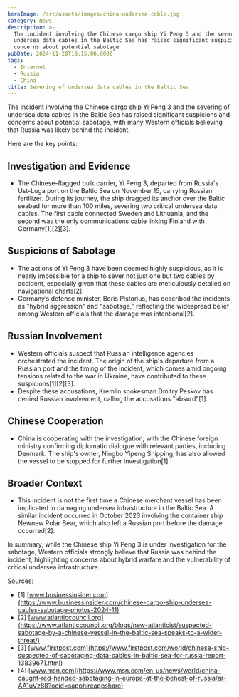 ```yaml
---
heroImage: /src/assets/images/china-undersea-cable.jpg
category: News
description: >-
  The incident involving the Chinese cargo ship Yi Peng 3 and the severing of
  undersea data cables in the Baltic Sea has raised significant suspicions and
  concerns about potential sabotage
pubDate: 2024-11-28T18:15:00.000Z
tags:
  - Internet
  - Russia
  - China
title: Severing of undersea data cables in the Baltic Sea
---
```


The incident involving the Chinese cargo ship Yi Peng 3 and the severing of undersea data cables in the Baltic Sea has raised significant suspicions and concerns about potential sabotage, with many Western officials believing that Russia was likely behind the incident.

Here are the key points:

## Investigation and Evidence

- The Chinese-flagged bulk carrier, Yi Peng 3, departed from Russia's Ust-Luga port on the Baltic Sea on November 15, carrying Russian fertilizer. During its journey, the ship dragged its anchor over the Baltic seabed for more than 100 miles, severing two critical undersea data cables. The first cable connected Sweden and Lithuania, and the second was the only communications cable linking Finland with Germany\[1]\[2]\[3].

## Suspicions of Sabotage

- The actions of Yi Peng 3 have been deemed highly suspicious, as it is nearly impossible for a ship to sever not just one but two cables by accident, especially given that these cables are meticulously detailed on navigational charts\[2].
- Germany’s defense minister, Boris Pistorius, has described the incidents as "hybrid aggression" and "sabotage," reflecting the widespread belief among Western officials that the damage was intentional\[2].

## Russian Involvement

- Western officials suspect that Russian intelligence agencies orchestrated the incident. The origin of the ship's departure from a Russian port and the timing of the incident, which comes amid ongoing tensions related to the war in Ukraine, have contributed to these suspicions\[1]\[2]\[3].
- Despite these accusations, Kremlin spokesman Dmitry Peskov has denied Russian involvement, calling the accusations "absurd"\[1].

## Chinese Cooperation

- China is cooperating with the investigation, with the Chinese foreign ministry confirming diplomatic dialogue with relevant parties, including Denmark. The ship's owner, Ningbo Yipeng Shipping, has also allowed the vessel to be stopped for further investigation\[1].

## Broader Context

- This incident is not the first time a Chinese merchant vessel has been implicated in damaging undersea infrastructure in the Baltic Sea. A similar incident occurred in October 2023 involving the container ship Newnew Polar Bear, which also left a Russian port before the damage occurred\[2].

In summary, while the Chinese ship Yi Peng 3 is under investigation for the sabotage, Western officials strongly believe that Russia was behind the incident, highlighting concerns about hybrid warfare and the vulnerability of critical undersea infrastructure.

Sources:

- \[1] [www.businessinsider.com](https://www.businessinsider.com/chinese-cargo-ship-undersea-cables-sabotage-photos-2024-11)
- \[2] [www.atlanticcouncil.org](https://www.atlanticcouncil.org/blogs/new-atlanticist/suspected-sabotage-by-a-chinese-vessel-in-the-baltic-sea-speaks-to-a-wider-threat/)
- \[3] [www.firstpost.com](https://www.firstpost.com/world/chinese-ship-suspected-of-sabotaging-data-cables-in-baltic-sea-for-russia-report-13839671.html)
- \[4] [www.msn.com](https://www.msn.com/en-us/news/world/china-caught-red-handed-sabotaging-in-europe-at-the-behest-of-russia/ar-AA1uVz88?ocid=sapphireappshare)

